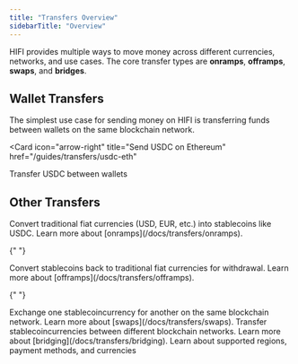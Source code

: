 ```yaml
---
title: "Transfers Overview"
sidebarTitle: "Overview"
---
```


HIFI provides multiple ways to move money across different currencies, networks, and use cases. The core transfer types are **onramps**, **offramps**, **swaps**, and **bridges**.

## Wallet Transfers

The simplest use case for sending money on HIFI is transferring funds between wallets on the same blockchain network.

<Card
  icon="arrow-right"
  title="Send USDC on Ethereum"
  href="/guides/transfers/usdc-eth"
>
  Transfer USDC between wallets
</Card>

## Other Transfers

<AccordionGroup>
  <Accordion title="Onramps - Convert Fiat to Stablecoins">
    Convert traditional fiat currencies (USD, EUR, etc.) into stablecoins like USDC. Learn more about [onramps](/docs/transfers/onramps).
  </Accordion>

{" "}

<Accordion title="Offramps - Convert Stablecoins to Fiat">
  Convert stablecoins back to traditional fiat currencies for withdrawal. Learn
  more about [offramps](/docs/transfers/offramps).
</Accordion>

{" "}

<Accordion title="Swaps - Exchange stablecoincurrencies">
  Exchange one stablecoincurrency for another on the same blockchain network.
  Learn more about [swaps](/docs/transfers/swaps).
</Accordion>

  <Accordion title="Bridges - Move Assets Across Chains">
    Transfer stablecoincurrencies between different blockchain networks. Learn more about [bridging](/docs/transfers/bridging).
  </Accordion>
</AccordionGroup>

<Card icon="globe" title="Supported Currencies" href="/docs/currencies">
  Learn about supported regions, payment methods, and currencies
</Card>
